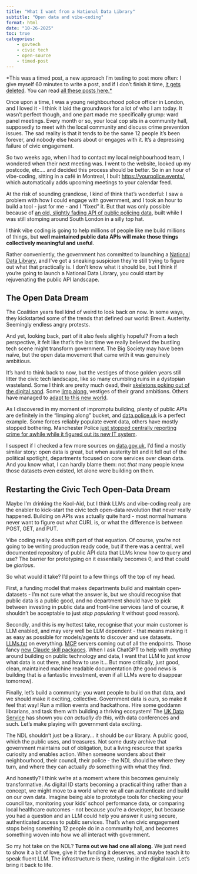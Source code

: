 ```yaml
---
title: "What I want from a National Data Library"
subtitle: "Open data and vibe-coding"
format: html
date: "10-26-2025"
toc: true
categories: 
    - govtech
    - civic tech
    - open-source  
    - timed-post
---
```


::: {.callout-note title="Timed Post"}
*This was a timed post, a new approach I'm testing to post more often: I give myself 60 minutes to write a post, and if I don't finish it time, [it gets deleted](https://github.com/AndreasThinks/obsidian-timed-posts). You can read [all these posts here.*](https://andreasthinks.me/#category=timed-post)
:::

Once upon a time, I was a young neighbourhood police officer in London, and I loved it - I think it laid the groundwork for a lot of who I am today. It wasn't perfect though, and one part made me specifically grump: ward panel meetings. Every month or so, your local cop sits in a community hall, supposedly to meet with the local community and discuss crime prevention issues. The sad reality is that it tends to be the same 12 people it's been forever, and nobody else hears about or engages with it. It's a depressing failure of civic engagement.

So two weeks ago, when I had to contact my local neighbourhood team, I wondered when their next meeting was. I went to the website, looked up my postcode, etc.... and decided this process should be better. So in an hour of vibe-coding, sitting in a café in Montreal, I built [https://yourpolice.events/](https://yourpolice.events/), which automatically adds upcoming meetings to your calendar feed.

At the risk of sounding grandiose, I kind of think that's wonderful: I saw a problem with how I could engage with government, and I took an hour to build a tool - just for me - and I "fixed" it. But that was only possible because of [an old, slightly fading API of public policing data](https://data.police.uk/), built while I was still stomping around South London in a silly top hat.

I think vibe coding is going to help millions of people like me build millions of things, but **well maintained public data APIs will make those things collectively meaningful and useful**.

Rather conveniently, the government has committed to launching a [National Data Library](https://www.gov.uk/government/publications/national-data-library/national-data-library), and I've got a sneaking suspicion they're still trying to figure out what that practically is. I don't know what it should be, but I think if you're going to launch a National Data Library, you could start by rejuvenating the public API landscape.

## The Open Data Dream

The Coalition years feel kind of weird to look back on now. In some ways, they kickstarted some of the trends that defined our world: Brexit. Austerity. Seemingly endless angry protests.

And yet, looking back, part of it also feels slightly hopeful? From a tech perspective, it felt like that's the last time we really believed the bustling tech scene might transform government. The Big Society may have been naïve, but the open data movement that came with it was genuinely ambitious.

It's hard to think back to now, but the vestiges of those golden years still litter the civic tech landscape, like so many crumbling ruins in a dystopian wasteland. Some I think are pretty much dead, their [skeletons poking out of the digital sand](https://www.data.gov.uk/). Some [limp along](https://data.police.uk/docs/), vestiges of their grand ambitions. Others have managed to [adapt to this new world](https://www.mysociety.org/).

As I discovered in my moment of impromptu building, plenty of public APIs are definitely in the "limping along" bucket, and [data.police.uk](https://data.police.uk/) is a perfect example. Some forces reliably populate event data, others have mostly stopped bothering. Manchester Police [just stopped centrally reporting crime for awhile while it figured out its new IT system](https://www.bbc.co.uk/news/uk-england-manchester-68489297).

I suspect if I checked a few more sources on [data.gov.uk](https://www.data.gov.uk/), I'd find a mostly similar story: open data is great, but when austerity bit and it fell out of the political spotlight, departments focused on core services over clean data. And you know what, I can hardly blame them: not _that_ many people knew those datasets even existed, let alone were building on them.

## Restarting the Civic Tech Open-Data Dream

Maybe I'm drinking the Kool-Aid, but I think LLMs and vibe-coding really are the enabler to kick-start the civic tech open-data revolution that never really happened. Building on APIs was actually quite hard - most normal humans never want to figure out what CURL is, or what the difference is between POST, GET, and PUT.

Vibe coding really does shift part of that equation. Of course, you're not going to be writing production ready code, but if there was a central, well documented repository of public API data that LLMs knew how to query and use? The barrier for prototyping on it essentially becomes 0, and that could be _glorious_.

So what would it take? I'd point to a few things off the top of my head.

First, a funding model that makes departments build and maintain open-datasets - I'm not sure what the answer is, but we should recognise that public data is a public good, and no department should have to pick between investing in public data and front-line services (and of course, it shouldn't be acceptable to just _stop populating it_ without good reason).

Secondly, and this is my hottest take, recognise that your main customer is LLM enabled, and may very well be LLM dependent - that means making it as easy as possible for models/agents to discover and use datasets. [LLMs.txt](https://llmstxt.org/) on everything. [MCP](https://modelcontextprotocol.io/docs/getting-started/intro) servers coming out of all the endpoints. Those fancy [new Claude skill packages](https://www.anthropic.com/news/skills). When I ask ChatGPT to help with _anything_ around building on public technology and data, I want that LLM to just _know_ what data is out there, and how to use it... But more critically, just good, clean, maintained machine readable documentation (the good news is building that is a fantastic investment, even if all LLMs were to disappear tomorrow).

Finally, let's build a community: you want people to build on that data, and we should make it exciting, collective. Government data is _ours_, so make it feel that way! Run a million events and hackathons. Hire some goddamn librarians, and task them with building a thriving ecosystem! The [UK Data Service](https://ukdataservice.ac.uk/) has shown you _can actually do this_, with data conferences and such. Let's make playing with government data exciting.

The NDL shouldn't just be a library... it should be _our_ library. A public good, which the public uses, and treasures. Not some dusty archive that government maintains out of obligation, but a living resource that sparks curiosity and enables action. When someone wonders about their neighbourhood, their council, their police - the NDL should be where they turn, and where they can actually _do_ something with what they find.

And honestly? I think we're at a moment where this becomes genuinely transformative. As digital ID starts becoming a practical thing rather than a concept, we might move to a world where we all can authenticate and build on our own data. Imagine being able to prototype tools for checking your council tax, monitoring your kids' school performance data, or comparing local healthcare outcomes - not because you're a developer, but because you had a question and an LLM could help you answer it using secure, authenticated access to public services. That's when civic engagement stops being something 12 people do in a community hall, and becomes something woven into how we all interact with government.

So my hot take on the NDL? **Turns out we had one all along.** We just need to show it a bit of love, give it the funding it deserves, and maybe teach it to speak fluent LLM. The infrastructure is there, rusting in the digital rain. Let's bring it back to life.
